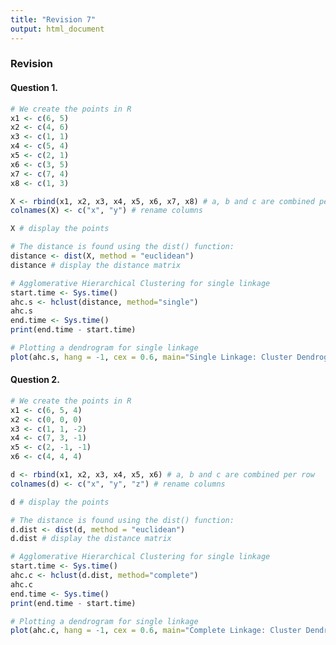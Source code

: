 ---
title: "Revision 7"
output: html_document
---

### Revision

#### Question 1.

```{r}
# We create the points in R
x1 <- c(6, 5)
x2 <- c(4, 6)
x3 <- c(1, 1)
x4 <- c(5, 4)
x5 <- c(2, 1)
x6 <- c(3, 5)
x7 <- c(7, 4)
x8 <- c(1, 3)

X <- rbind(x1, x2, x3, x4, x5, x6, x7, x8) # a, b and c are combined per row
colnames(X) <- c("x", "y") # rename columns

X # display the points
```

```{r}
# The distance is found using the dist() function:
distance <- dist(X, method = "euclidean")
distance # display the distance matrix
```

```{r}
# Agglomerative Hierarchical Clustering for single linkage
start.time <- Sys.time()
ahc.s <- hclust(distance, method="single")
ahc.s
end.time <- Sys.time()
print(end.time - start.time)
```

```{r}
# Plotting a dendrogram for single linkage
plot(ahc.s, hang = -1, cex = 0.6, main="Single Linkage: Cluster Dendrogram")
```


#### Question 2.

```{r}
# We create the points in R
x1 <- c(6, 5, 4)
x2 <- c(0, 0, 0)
x3 <- c(1, 1, -2)
x4 <- c(7, 3, -1)
x5 <- c(2, -1, -1)
x6 <- c(4, 4, 4)

d <- rbind(x1, x2, x3, x4, x5, x6) # a, b and c are combined per row
colnames(d) <- c("x", "y", "z") # rename columns

d # display the points
```


```{r}
# The distance is found using the dist() function:
d.dist <- dist(d, method = "euclidean")
d.dist # display the distance matrix
```


```{r}
# Agglomerative Hierarchical Clustering for single linkage
start.time <- Sys.time()
ahc.c <- hclust(d.dist, method="complete")
ahc.c
end.time <- Sys.time()
print(end.time - start.time)
```


```{r}
# Plotting a dendrogram for single linkage
plot(ahc.c, hang = -1, cex = 0.6, main="Complete Linkage: Cluster Dendrogram")
```





